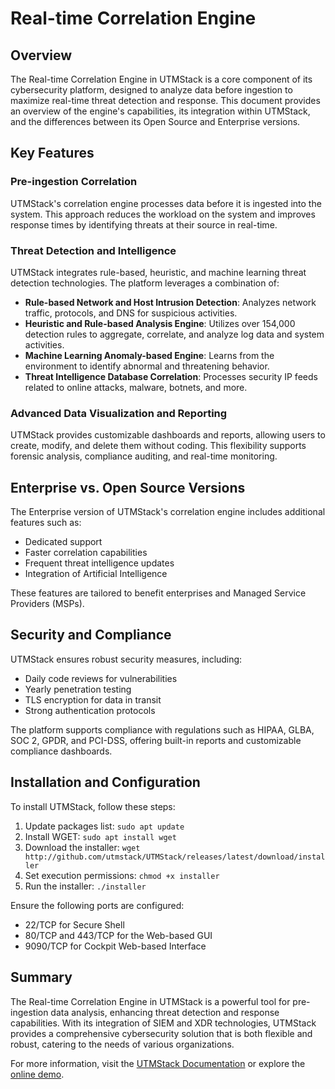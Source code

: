 # Real-time Correlation Engine

## Overview

The Real-time Correlation Engine in UTMStack is a core component of its cybersecurity platform, designed to analyze data before ingestion to maximize real-time threat detection and response. This document provides an overview of the engine's capabilities, its integration within UTMStack, and the differences between its Open Source and Enterprise versions.

## Key Features

### Pre-ingestion Correlation

UTMStack's correlation engine processes data before it is ingested into the system. This approach reduces the workload on the system and improves response times by identifying threats at their source in real-time.

### Threat Detection and Intelligence

UTMStack integrates rule-based, heuristic, and machine learning threat detection technologies. The platform leverages a combination of:

- **Rule-based Network and Host Intrusion Detection**: Analyzes network traffic, protocols, and DNS for suspicious activities.
- **Heuristic and Rule-based Analysis Engine**: Utilizes over 154,000 detection rules to aggregate, correlate, and analyze log data and system activities.
- **Machine Learning Anomaly-based Engine**: Learns from the environment to identify abnormal and threatening behavior.
- **Threat Intelligence Database Correlation**: Processes security IP feeds related to online attacks, malware, botnets, and more.

### Advanced Data Visualization and Reporting

UTMStack provides customizable dashboards and reports, allowing users to create, modify, and delete them without coding. This flexibility supports forensic analysis, compliance auditing, and real-time monitoring.

## Enterprise vs. Open Source Versions

The Enterprise version of UTMStack's correlation engine includes additional features such as:

- Dedicated support
- Faster correlation capabilities
- Frequent threat intelligence updates
- Integration of Artificial Intelligence

These features are tailored to benefit enterprises and Managed Service Providers (MSPs).

## Security and Compliance

UTMStack ensures robust security measures, including:

- Daily code reviews for vulnerabilities
- Yearly penetration testing
- TLS encryption for data in transit
- Strong authentication protocols

The platform supports compliance with regulations such as HIPAA, GLBA, SOC 2, GPDR, and PCI-DSS, offering built-in reports and customizable compliance dashboards.

## Installation and Configuration

To install UTMStack, follow these steps:

1. Update packages list: `sudo apt update`
2. Install WGET: `sudo apt install wget`
3. Download the installer: `wget http://github.com/utmstack/UTMStack/releases/latest/download/installer`
4. Set execution permissions: `chmod +x installer`
5. Run the installer: `./installer`

Ensure the following ports are configured:

- 22/TCP for Secure Shell
- 80/TCP and 443/TCP for the Web-based GUI
- 9090/TCP for Cockpit Web-based Interface

## Summary

The Real-time Correlation Engine in UTMStack is a powerful tool for pre-ingestion data analysis, enhancing threat detection and response capabilities. With its integration of SIEM and XDR technologies, UTMStack provides a comprehensive cybersecurity solution that is both flexible and robust, catering to the needs of various organizations.

For more information, visit the [UTMStack Documentation](https://documentation.utmstack.com/v10/Getting%20started/introduction) or explore the [online demo](https://utmstack.com/demo).
